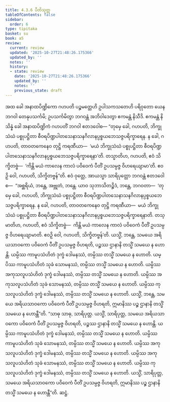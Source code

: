```yaml
---
title: 4.3.6 ပီတိသုတ္တ
tableOfContents: false
sidebar:
  order: 6
type: tipitaka
basket: su
book: a5
review:
  current: review
  updated: '2025-10-27T21:48:26.175366'
  updated_by: ''
  notes: ''
  history:
  - state: review
    date: '2025-10-27T21:48:26.175366'
    updated_by: ''
    notes: ''
    previous_state: draft
---
```



<ReviewStatus review={frontmatter.review} showDetails={true} />

<HypothesisAnnotation frontmatter={frontmatter} />

<DynamicBreadcrumb />

<Division number="176" book="a5" e="ch" v="16" p="182">

<Paragraph number="1023" book="a5">
အထ ခေါ အနာထပိဏ္ဍိကော ဂဟပတိ ပဉ္စမတ္တေဟိ ဥပါသကသတေဟိ ပရိဝုတော ယေန ဘဂဝါ တေနုပသင်္ကမိ; ဥပသင်္ကမိတွာ ဘဂဝန္တံ အဘိဝါဒေတွာ ဧကမန္တံ နိသီဒိ. ဧကမန္တံ နိသိန္နံ ခေါ အနာထပိဏ္ဍိကံ ဂဟပတိံ ဘဂဝါ ဧတဒဝေါစ—
</Paragraph>

<Paragraph number="1024" book="a5">
“တုမှေ ခေါ, ဂဟပတိ, ဘိက္ခုသံဃံ ပစ္စုပဋ္ဌိတာ စီဝရပိဏ္ဍပါတသေနာသနဂိလာနပ္ပစ္စယဘေသဇ္ဇပရိက္ခာရေန. န ခေါ, ဂဟပတိ, တာဝတကေနေဝ တုဋ္ဌိ ကရဏီယာ—  ‘မယံ ဘိက္ခုသံဃံ ပစ္စုပဋ္ဌိတာ စီဝရပိဏ္ဍပါတသေနာသနဂိလာနပ္ပစ္စယဘေသဇ္ဇပရိက္ခာရေနာ’တိ. တသ္မာတိဟ, ဂဟပတိ, ဧဝံ သိက္ခိတဗ္ဗံ—  ‘ကိန္တိ မယံ ကာလေန ကာလံ ပဝိဝေကံ ပီတိံ ဥပသမ္ပဇ္ဇ ဝိဟရေယျာမာ’တိ. ဧဝဉှိ ဝေါ, ဂဟပတိ, သိက္ခိတဗ္ဗန်”တိ.
</Paragraph>

<Paragraph number="1025" book="a5">
ဧဝံ ဝုတ္တေ, အာယသ္မာ သာရိပုတ္တော ဘဂဝန္တံ ဧတဒဝေါစ—  “အစ္ဆရိယံ, ဘန္တေ, အဗ္ဘုတံ, ဘန္တေ. ယာဝ သုဘာသိတဉ္စိဒံ, ဘန္တေ, ဘဂဝတာ—  ‘တုမှေ ခေါ, ဂဟပတိ, ဘိက္ခုသံဃံ ပစ္စုပဋ္ဌိတာ စီဝရပိဏ္ဍပါတသေနာသနဂိလာနပ္ပစ္စယဘေသဇ္ဇပရိက္ခာရေန. န ခေါ, ဂဟပတိ, တာဝတကေနေဝ တုဋ္ဌိ ကရဏီယာ—  မယံ ဘိက္ခုသံဃံ ပစ္စုပဋ္ဌိတာ စီဝရပိဏ္ဍပါတသေနာသနဂိလာနပ္ပစ္စယဘေသဇ္ဇပရိက္ခာရေနာတိ. တသ္မာတိဟ, ဂဟပတိ, ဧဝံ သိက္ခိတဗ္ဗံ—  ကိန္တိ မယံ ကာလေန ကာလံ ပဝိဝေကံ ပီတိံ ဥပသမ္ပဇ္ဇ ဝိဟရေယျာမာတိ. ဧဝဉှိ ဝေါ, ဂဟပတိ, သိက္ခိတဗ္ဗန်’တိ. ယသ္မိံ, ဘန္တေ, သမယေ အရိယသာဝကော ပဝိဝေကံ ပီတိံ ဥပသမ္ပဇ္ဇ ဝိဟရတိ, ပဉ္စဿ ဌာနာနိ တသ္မိံ သမယေ န ဟောန္တိ. ယမ္ပိဿ ကာမူပသံဟိတံ ဒုက္ခံ ဒေါမနဿံ, တမ္ပိဿ တသ္မိံ သမယေ န ဟောတိ. ယမ္ပိဿ ကာမူပသံဟိတံ သုခံ သောမနဿံ, တမ္ပိဿ တသ္မိံ သမယေ န ဟောတိ. ယမ္ပိဿ အကုသလူပသံဟိတံ ဒုက္ခံ ဒေါမနဿံ, တမ္ပိဿ တသ္မိံ သမယေ န ဟောတိ. ယမ္ပိဿ အကုသလူပသံဟိတံ သုခံ သောမနဿံ, တမ္ပိဿ တသ္မိံ သမယေ န ဟောတိ. ယမ္ပိဿ ကုသလူပသံဟိတံ ဒုက္ခံ ဒေါမနဿံ, တမ္ပိဿ တသ္မိံ သမယေ န ဟောတိ. ယသ္မိံ, ဘန္တေ, သမယေ အရိယသာဝကော ပဝိဝေကံ ပီတိံ ဥပသမ္ပဇ္ဇ ဝိဟရတိ, ဣမာနိဿ ပဉ္စ ဌာနာနိ တသ္မိံ သမယေ န ဟောန္တီ”တိ.
</Paragraph>

<Paragraph number="1026" book="a5">
“သာဓု သာဓု, သာရိပုတ္တ. ယသ္မိံ, သာရိပုတ္တ, သမယေ အရိယသာဝကော ပဝိဝေကံ ပီတိံ ဥပသမ္ပဇ္ဇ ဝိဟရတိ, ပဉ္စဿ ဌာနာနိ တသ္မိံ သမယေ န ဟောန္တိ. ယမ္ပိဿ ကာမူပသံဟိတံ ဒုက္ခံ ဒေါမနဿံ, တမ္ပိဿ တသ္မိံ သမယေ န ဟောတိ. ယမ္ပိဿ ကာမူပသံဟိတံ သုခံ သောမနဿံ, တမ္ပိဿ တသ္မိံ သမယေ န ဟောတိ. ယမ္ပိဿ အကုသလူပသံဟိတံ ဒုက္ခံ ဒေါမနဿံ, တမ္ပိဿ တသ္မိံ သမယေ န ဟောတိ. ယမ္ပိဿ အကုသလူပသံဟိတံ သုခံ သောမနဿံ, တမ္ပိဿ တသ္မိံ သမယေ န ဟောတိ. ယမ္ပိဿ ကုသလူပသံဟိတံ ဒုက္ခံ ဒေါမနဿံ, တမ္ပိဿ တသ္မိံ သမယေ န ဟောတိ. ယသ္မိံ, သာရိပုတ္တ, သမယေ အရိယသာဝကော ပဝိဝေကံ ပီတိံ ဥပသမ္ပဇ္ဇ ဝိဟရတိ, ဣမာနိဿ ပဉ္စ ဌာနာနိ တသ္မိံ သမယေ န ဟောန္တီ”တိ.

</Paragraph>
</Division>

<Paragraph number="1027" type="center" book="a5">
ဆဋ္ဌံ.
</Paragraph>